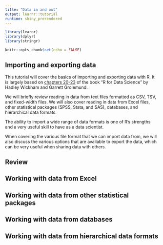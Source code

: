 ```yaml
---
title: "Data in and out"
output: learnr::tutorial
runtime: shiny_prerendered
---
```


```r
library(learnr)
library(dplyr)
library(stringr)

knitr::opts_chunk$set(echo = FALSE)
```

## Importing and exporting data

This tutorial will cover the basics of importing and exporting data with R. It is largely based on [chapters 20-23](https://r4ds.hadley.nz/import) of the book "R for Data Science" by Hadley Wickham and Garrett Grolemund.

We will briefly review reading in data from text files formatted as CSV, TSV, and fixed-width files. We will also cover reading in data from Excel files, other statistical packages (SPSS, Stata, and SAS), databases, and hierarchical data formats.

The ability to import a wide range of data formats is one of R's strengths and a very useful skill to have as a data scientist. 

When covering the various file format that we can import data from, we will also discuss the various options that are available to export the data, which can be very useful when sharing data with others.

## Review

## Working with data from Excel

## Working with data from other statistical packages

## Working with data from databases

## Working with data from hierarchical data formats


